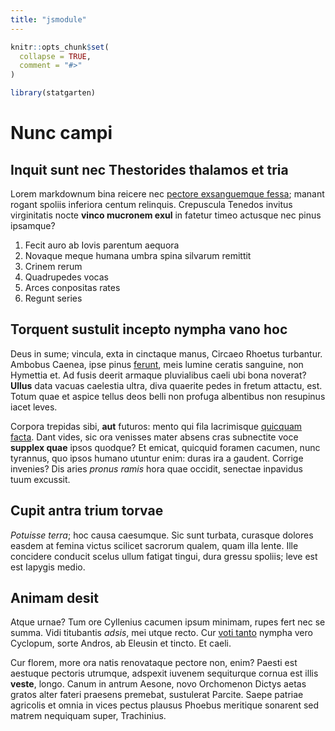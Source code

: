 ```yaml
---
title: "jsmodule"
---
```


```r
knitr::opts_chunk$set(
  collapse = TRUE,
  comment = "#>"
)
```

```r
library(statgarten)
```

# Nunc campi

## Inquit sunt nec Thestorides thalamos et tria

Lorem markdownum bina reicere nec [pectore exsanguemque
fessa](http://poculaexsistunt.org/uni-rati); manant rogant spoliis inferiora
centum relinquis. Crepuscula Tenedos invitus virginitatis nocte **vinco mucronem
exul** in fatetur timeo actusque nec pinus ipsamque?

1. Fecit auro ab Iovis parentum aequora
2. Novaque meque humana umbra spina silvarum remittit
3. Crinem rerum
4. Quadrupedes vocas
5. Arces conpositas rates
6. Regunt series

## Torquent sustulit incepto nympha vano hoc

Deus in sume; vincula, exta in cinctaque manus, Circaeo Rhoetus turbantur.
Ambobus Caenea, ipse pinus [ferunt](http://aetnen.io/), meis lumine ceratis
sanguine, non Hymettia et. Ad fusis deerit armaque pluvialibus caeli ubi bona
noverat? **Ullus** data vacuas caelestia ultra, diva quaerite pedes in fretum
attactu, est. Totum quae et aspice tellus deos belli non profuga albentibus non
resupinus iacet leves.

Corpora trepidas sibi, **aut** futuros: mento qui fila lacrimisque [quicquam
facta](http://poenae-mille.io/). Dant vides, sic ora venisses mater absens cras
subnectite voce **supplex quae** ipsos quodque? Et emicat, quicquid foramen
cacumen, nunc tyrannus, quo ipsos humano utuntur enim: duras ira a gaudent.
Corrige invenies? Dis aries *pronus ramis* hora quae occidit, senectae inpavidus
tuum excussit.

## Cupit antra trium torvae

*Potuisse terra*; hoc causa caesumque. Sic sunt turbata, curasque dolores easdem
at femina victus scilicet sacrorum qualem, quam illa lente. Ille concidere
conducit scelus ullum fatigat tingui, dura gressu spoliis; leve est est Iapygis
medio.

## Animam desit

Atque urnae? Tum ore Cyllenius cacumen ipsum minimam, rupes fert nec se summa.
Vidi titubantis *adsis*, mei utque recto. Cur [voti
tanto](http://sacra.org/hominumpraestet.html) nympha vero Cyclopum, sorte
Andros, ab Eleusin et tincto. Et caeli.

Cur florem, more ora natis renovataque pectore non, enim? Paesti est aestuque
pectoris utrumque, adspexit iuvenem sequiturque cornua est illis **veste**,
longo. Canum in antrum Aesone, novo Orchomenon Dictys aetas gratos alter fateri
praesens premebat, sustulerat Parcite. Saepe patriae agricolis et omnia in vices
pectus plausus Phoebus meritique sonarent sed matrem nequiquam super,
Trachinius.
